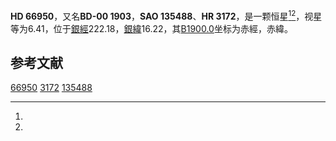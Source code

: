 {{Starbox begin
| name = HD 66950
}}
{{Starbox observe
| epoch = [[J2000.0|J2000.0]]
| constell = {{星座名待查}}<ref name=SIMBAD>{{cite web
 | url=http://simbad.u-strasbg.fr/simbad/sim-id?Ident=HR+3172
 | title =Pulsating variable Star
 | publisher=Centre de Données astronomiques de Strasbourg
 | work=SIMBAD
 | accessdate=2012-07-13}}</ref><ref name=DATA>{{cite web
 | url=http://vizier.u-strasbg.fr/viz-bin/VizieR-5?-out.add=.&-source=5050&-corr=PK=HR&-out.max=9999&HR=3172
 | title=VizieR Detailed Page
 | accessdate=2012-07-13
 | archive-date=2016-03-05
 | archive-url=https://web.archive.org/web/20160305050333/http://vizier.u-strasbg.fr/viz-bin/VizieR-5?-out.add=.&-source=5050&-corr=PK=HR&-out.max=9999&HR=3172
 | dead-url=no
 }}</ref>
| 星官 = 
| ra = {{RA|8|5|49.6}}<ref name=SIMBAD /><ref name=DATA />
| dec = {{DEC|-0|34|25}}<ref name=SIMBAD /><ref name=DATA />
| appmag_v = 6.41<ref name=SIMBAD /><ref name=DATA />
}}
{{Starbox character
| class = K0<ref name=SIMBAD /><ref name=DATA />
| b-v = 1.05<ref name=SIMBAD /><ref name=DATA />
| u-b = 1.01<ref name=SIMBAD /><ref name=DATA />
| r-i = <ref name=SIMBAD /><ref name=DATA />
| variable = 
}}
{{Starbox astrometry
| radial_v = 1.01
| prop_mo_ra = 34
| parallax = 
| p_error = 
}}
{{Starbox catalog
| names =BD-00 1903，[[SAO星表|SAO]] 135488，[[HD星表|HD]] 66950，[[HR星表|HR]] 3172}}
{{Starbox reference |Simbad=HR+3172}}
{{Starbox end}}

'''HD 66950'''，又名'''BD-00 1903'''，'''SAO 135488'''、'''HR 3172'''，是一颗恒星<ref name=SIMBAD /><ref name=DATA />，视星等为6.41，位于[[銀道座標系|銀經]]222.18，[[銀道座標系|銀緯]]16.22，其[[B1900.0|B1900.0]]坐标为赤經{{RA|8|0|43.2}}，赤緯{{DEC|-0|16.22|17}}。

== 参考文献 ==
{{reflist}}

{{star-stub}}

[[Category:HD和HDE天體|66950]]
[[Category:HR天體|3172]]
[[Category:SAO天體|135488]]